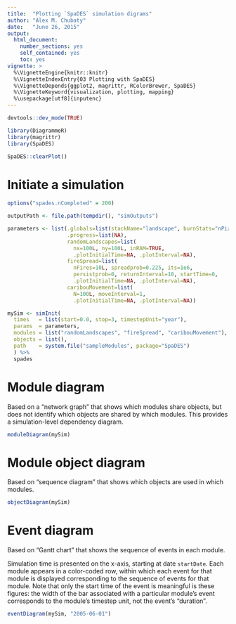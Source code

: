 ```yaml
---
title:  "Plotting `SpaDES` simulation digrams"
author: "Alex M. Chubaty"
date:   "June 26, 2015"
output:
  html_document:
    number_sections: yes
    self_contained: yes
    toc: yes
vignette: >
  %\VignetteEngine{knitr::knitr}
  %\VignetteIndexEntry{03 Plotting with SpaDES}
  %\VignetteDepends{ggplot2, magrittr, RColorBrewer, SpaDES}
  %\VignetteKeyword{visualization, plotting, mapping}
  %\usepackage[utf8]{inputenc}
---
```


```r
devtools::dev_mode(TRUE)

library(DiagrammeR)
library(magrittr)
library(SpaDES)

SpaDES::clearPlot()
```
# Initiate a simulation

```r
options("spades.nCompleted" = 200)

outputPath <- file.path(tempdir(), "simOutputs")

parameters <- list(.globals=list(stackName="landscape", burnStats="nPixelsBurned"),
                   .progress=list(NA),
                   randomLandscapes=list(
                     nx=100L, ny=100L, inRAM=TRUE,
                     .plotInitialTime=NA, .plotInterval=NA),
                   fireSpread=list(
                     nFires=10L, spreadprob=0.225, its=1e6,
                     persistprob=0, returnInterval=10, startTime=0,
                     .plotInitialTime=NA, .plotInterval=NA),
                   caribouMovement=list(
                     N=100L, moveInterval=1,
                     .plotInitialTime=NA, .plotInterval=NA))

mySim <- simInit(
  times   = list(start=0.0, stop=3, timestepUnit="year"),
  params  = parameters,
  modules = list("randomLandscapes", "fireSpread", "caribouMovement"),
  objects = list(), 
  path    = system.file("sampleModules", package="SpaDES")
  ) %>% 
  spades
```

# Module diagram

Based on a "network graph" that shows which modules share objects, but does not identify which objects are shared by which modules. This provides a simulation-level dependency diagram.

```r
moduleDiagram(mySim)
```

# Module object diagram

Based on "sequence diagram" that shows which objects are used in which modules.

```r
objectDiagram(mySim)
```

# Event diagram

Based on "Gantt chart" that shows the sequence of events in each module.

Simulation time is presented on the x-axis, starting at date `startDate`.
Each module appears in a color-coded row, within which each event for that module is displayed corresponding to the sequence of events for that module.
Note that only the start time of the event is meaningful is these figures: the width of the bar associated with a particular module's event corresponds to the module's timestep unit, not the event's "duration".

```r
eventDiagram(mySim, "2005-06-01")
```

